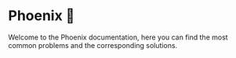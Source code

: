 # Phoenix 🤩

Welcome to the Phoenix documentation, here you can find the most common problems and the corresponding solutions.
